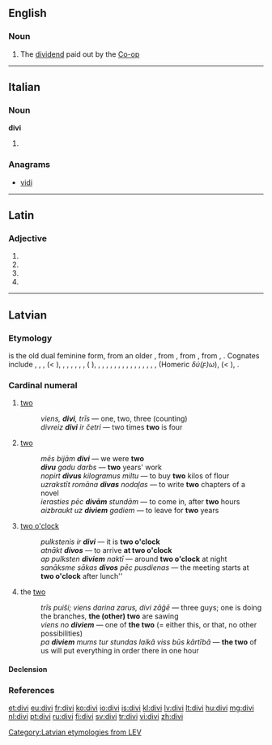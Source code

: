 ==English==

===Noun===
{{en-noun}}

# {{British|informal|dated}} The [[dividend]] paid out by the [[Co-op]]

----

==Italian==

===Noun===
'''divi''' {{m}}

# {{plural of|divo|lang=it}}

===Anagrams===
* [[vidi#Italian|vidi]]

----

==Latin==

===Adjective===
{{la-adj-form|dīvī}}

# {{inflection of|divus|dīvus|nom|m|p|lang=la}}
# {{inflection of|divus|dīvus|gen|m|s|lang=la}}
# {{inflection of|divus|dīvus|gen|n|s|lang=la}}
# {{inflection of|divus|dīvus|voc|m|p|lang=la}}

----

==Latvian==

===Etymology===
{{etyl|lv|-}} {{term|divi|lang=lv}} is the old dual feminine form, from an older {{recons|duwi}}, from {{recons|duwu}}, from {{recons|duwuo}}, from {{proto|Indo-European|dwóh₁||dwóu|two (masc.)|lang=lv}}, {{proto|Indo-European|dwéi||dwái|two (fem., neut.)|lang=|title=}}. Cognates include {{etyl|lt|-}} {{term|du|lang=lv}}, {{term|dvi|lang=lv}}, {{etyl|prg|-}} {{term|dwai|lang=prg}}, {{etyl|xsv|-}} {{term|duo|lang=xsv}} (< {{recons|dwuo}}), {{etyl|cu|-}} {{term|дъва|lang=cu}}, {{etyl|cu|-}} {{term|дъвѣ|lang=cu}}, {{etyl|ru|-}}, {{etyl|be|-}}, {{etyl|uk|-}}, {{etyl|bg|-}} {{term|два}}, {{term|две}} ({{etyl|uk|-}} {{term|дві||(fem.)|lang=uk}}), {{etyl|cs|-}} {{term|dva|lang=cs}}, {{term|dvě|lang=cs}}, {{etyl|pl|-}} {{term|dwa|lang=pl}}, {{term|dwie|lang=pl}}, {{etyl|got|-}} {{term|𐍄𐍅𐌰𐌹|tr=twai|lang=got}}, {{term|𐍄𐍅𐍉𐍃|tr=twōs|lang=got}}, {{term|𐍄𐍅𐌰|tr=twa|lang=got}}, {{etyl|goh|-}} {{term|zwēne|lang=goh}}, {{term|zwā|lang=goh}}, {{term|zwō|lang=goh}}, {{term|zwei|lang=goh}}, {{etyl|de|-}} {{term|zwei|lang=de}}, {{etyl|en|-}} {{term|two|lang=en}}, {{etyl|sa|-}} {{term|द्व|lang=sa}}, {{etyl|grc|-}} {{term|δύο|lang=grc}}, {{term|δύω|lang=grc}} (Homeric ''δύ(ϝ)ω''), {{etyl|la|-}} {{term|duo|lang=la}} (< {{recons|duō|lang=la}}), {{etyl|la|-}} {{term|duae|lang=la}}.

===Cardinal numeral===
{{cardinalbox|lv|1|2|3|viens|trīs|ord=otrais|opt=[[nominal|Nominal]]|optx=divnieks|wplink=2 (skaitlis)}}
{{lv-card num}}

# [[two]] {{gloss|the [[cipher]], the [[cardinal number]] [[two]]}}
#: ''viens, '''divi''', trīs'' — one, two, three (counting)
#: ''divreiz '''divi''' ir četri'' — two times '''two''' is four
# [[two]] {{gloss|an [[amount]] equal to [[two]]}}
#: ''mēs bijām '''divi''''' — we were '''two'''
#: '''''divu''' gadu darbs'' — '''two''' years' work
#: ''nopirt '''divus''' kilogramus miltu'' — to buy '''two''' kilos of flour
#: ''uzrakstīt romāna '''divas''' nodaļas'' — to write '''two''' chapters of a novel
#: ''ierasties pēc '''divām''' stundām'' — to come in, after '''two''' hours 
#: ''aizbraukt uz '''diviem''' gadiem'' — to leave for '''two''' years
# [[two o'clock]] {{gloss|a [[moment]] in [[time]]; [[two]] [[hour]]s after [[midnight]], or after [[noon]]}}
#: ''pulkstenis ir '''divi''''' — it is '''two o'clock'''
#: ''atnākt '''divos''''' — to arrive '''at two o'clock'''
#: ''ap pulksten '''diviem''' naktī'' — around '''two o'clock''' at night
#: ''sanāksme sākas '''divos''' pēc pusdienas'' — the meeting starts at '''two o'clock''' after lunch''
# the [[two]] {{gloss|[[two]] [[previously]] [[mention]]ed [[people]], [[objects]], etc.}}
#: ''trīs puiši; viens darina zarus, divi zāģē'' — three guys; one is doing the branches, '''the (other) two''' are sawing
#: ''viens no '''diviem''''' — one of '''the two''' (= either this, or that, no other possibilities) 
#: ''pa '''diviem''' mums tur stundas laikā viss būs kārtībā'' — '''the two''' of us will put everything in order there in one hour

====Declension====
{{lv-decl-card-num|div}}

===References===
<references />

[[Category:Latvian etymologies from LEV]]

[[et:divi]]
[[eu:divi]]
[[fr:divi]]
[[ko:divi]]
[[io:divi]]
[[is:divi]]
[[kl:divi]]
[[lv:divi]]
[[lt:divi]]
[[hu:divi]]
[[mg:divi]]
[[nl:divi]]
[[pt:divi]]
[[ru:divi]]
[[fi:divi]]
[[sv:divi]]
[[tr:divi]]
[[vi:divi]]
[[zh:divi]]